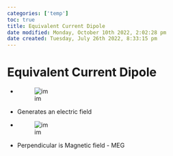 ```yaml
---
categories: ['temp']
toc: true
title: Equivalent Current Dipole
date modified: Monday, October 10th 2022, 2:02:28 pm
date created: Tuesday, July 26th 2022, 8:33:15 pm
---
```


# Equivalent Current Dipole
- ![im](images/Pasted%20image%2020220502144906.png)
- Generates an electric field
- ![im](images/Pasted%20image%2020220502144943.png)
- Perpendicular is Magnetic field - MEG



